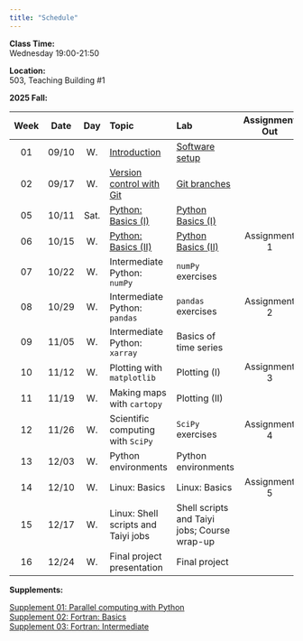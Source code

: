 ---
title: "Schedule"
---
**Class Time:**   
Wednesday 19:00-21:50

**Location:**   
503, Teaching Building #1   

**2025 Fall:**

|Week|Date |Day | Topic                                                                                     | Lab                                                                                  | Assignment Out                                                         | Assignment Due  |
|:--:|:---:|:--:|:------------------------------------------------------------------------------------------|:-------------------------------------------------------------------------------------|:----------------------------------------------------------------------:|:---------------:|
|01  |09/10|W.  |[Introduction](https://zhu-group.github.io/ese5023/Section_01.html)                        | [Software setup](https://zhu-group.github.io/ese5023/Lab_01.html)                    |                                                                        |                 |
|02  |09/17|W.  |[Version control with Git](https://zhu-group.github.io/ese5023/Section_02.html)            | [Git branches](https://zhu-group.github.io/ese5023/Lab_02.html)                      |                                                                        |                 |
|05  |10/11|Sat.|[Python: Basics (I)](https://zhu-group.github.io/ese5023/Section_03.html)                  | [Python Basics (I)](https://zhu-group.github.io/ese5023/Lab_03.html)                 |                                                                        |                 |
|06  |10/15|W.  |[Python: Basics (II)](https://zhu-group.github.io/ese5023/Section_04.html)                 | [Python Basics (II)](https://zhu-group.github.io/ese5023/Lab_04.html)                | Assignment 1                                                           |                 |
|07  |10/22|W.  |Intermediate Python: `numPy`                                                               | `numPy` exercises                                                                    |                                                                        |                 |
|08  |10/29|W.  |Intermediate Python: `pandas`                                                              | `pandas` exercises                                                                   | Assignment 2                                                           | Assignment 1    |
|09  |11/05|W.  |Intermediate Python: `xarray`                                                              | Basics of time series                                                                |                                                                        |                 |
|10  |11/12|W.  |Plotting with `matplotlib`                                                                 | Plotting (I)                                                                         | Assignment 3                                                           | Assignment 2    |
|11  |11/19|W.  |Making maps with `cartopy`                                                                 | Plotting (II)                                                                        |                                                                        |                 |
|12  |11/26|W.  |Scientific computing with `SciPy`                                                          | `SciPy` exercises                                                                    | Assignment 4                                                           | Assignment 3    |
|13  |12/03|W.  |Python environments                                                                        | Python environments                                                                  |                                                                        |                 |
|14  |12/10|W.  |Linux: Basics                                                                              | Linux: Basics                                                                        | Assignment 5                                                           | Assignment 4    |
|15  |12/17|W.  |Linux: Shell scripts and Taiyi jobs                                                        | Shell scripts and Taiyi jobs; Course wrap-up                                         |                                                                        |                 |
|16  |12/24|W.  |Final project presentation                                                                 | Final project                                                                        |                                                                        |                 |

**Supplements:**  

[Supplement 01: Parallel computing with Python](https://zhu-group.github.io/ese5023/Sup_01.html)  
[Supplement 02: Fortran: Basics](https://zhu-group.github.io/ese5023/Sup_02.html)  
[Supplement 03: Fortran: Intermediate](https://zhu-group.github.io/ese5023/Sup_03.html)  